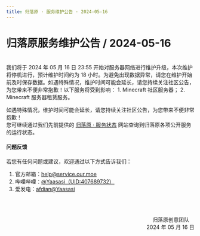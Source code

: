 ```yaml
---
title: 归落原 · 服务维护公告 · 2024-05-16
---
```


# 归落原服务维护公告 / 2024-05-16

<br />
我们将于 2024 年 05 月 16 日 23:55 开始对服务器网络进行维护升级，本次维护将停机进行，预计维护时间约为 18 小时。为避免出现数据异常，请您在维护开始前及时保存数据。如遇特殊情况，维护时间可能会延长，请您持续关注社区公告，为您带来不便非常抱歉！以下服务将受到影响：
1. Minecraft 社区服务器；
2. Minecraft 服务器租赁服务。

如遇特殊情况，维护时间可能会延长，请您持续关注社区公告，为您带来不便非常抱歉！\
您可继续通过我们先前提供的 [归落原 · 服务状态](https://status.yaasasi.cn/status/ourmoe) 网站查询到归落原各项公开服务的运行状态。


#### 问题反馈

若您有任何问题或建议，欢迎通过以下方式告诉我们：

1. 官方邮箱：help@service.our.moe
2. 哔哩哔哩：[@Yaasasi（UID:407689732）](https://space.bilibili.com/407689732)
3. 爱发电：[afdian@Yaasasi](https://afdian.com/@Yaasasi)


<br /><br /><p align="right">归落原创意团队&emsp;<br />2024 年 05 月 16 日</p>
